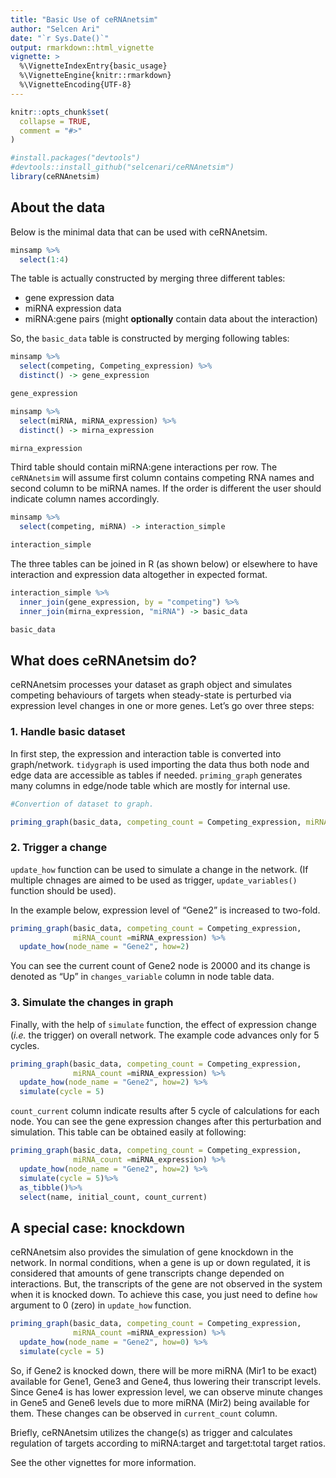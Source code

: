 ```yaml
---
title: "Basic Use of ceRNAnetsim"
author: "Selcen Ari"
date: "`r Sys.Date()`"
output: rmarkdown::html_vignette
vignette: >
  %\VignetteIndexEntry{basic_usage}
  %\VignetteEngine{knitr::rmarkdown}
  %\VignetteEncoding{UTF-8}
---
```


```r
knitr::opts_chunk$set(
  collapse = TRUE,
  comment = "#>"
)
```

```r
#install.packages("devtools")
#devtools::install_github("selcenari/ceRNAnetsim")
library(ceRNAnetsim)
```

## About the data

Below is the minimal data that can be used with ceRNAnetsim.

```r
minsamp %>% 
  select(1:4)
```


The table is actually constructed by merging three different tables:

* gene expression data
* miRNA expression data
* miRNA:gene pairs (might **optionally** contain data about the interaction)

So, the `basic_data` table is constructed by merging following tables:

```r
minsamp %>% 
  select(competing, Competing_expression) %>% 
  distinct() -> gene_expression
```

```r
gene_expression
```

```r
minsamp %>% 
  select(miRNA, miRNA_expression) %>% 
  distinct() -> mirna_expression
```

```r
mirna_expression
```

Third table should contain miRNA:gene interactions per row. The `ceRNAnetsim` will assume first column contains competing RNA names and second column to be miRNA names. If the order is different the user should indicate column names accordingly. 

```r
minsamp %>% 
  select(competing, miRNA) -> interaction_simple
```


```r
interaction_simple
```

The three tables can be joined in R (as shown below) or elsewhere to have interaction and expression data altogether in expected format.

```r
interaction_simple %>%
  inner_join(gene_expression, by = "competing") %>%
  inner_join(mirna_expression, "miRNA") -> basic_data

basic_data
```



## What does ceRNAnetsim do?

ceRNAnetsim processes your dataset as graph object and simulates competing behaviours of targets when steady-state is perturbed via expression level changes in one or more genes. Let's go over three steps:

### 1. Handle basic dataset

In first step, the expression and interaction table is converted into graph/network. `tidygraph` is used importing the data thus both node and edge data are accessible as tables if needed. `priming_graph` generates many columns in edge/node table which are mostly for internal use.

```r
#Convertion of dataset to graph.

priming_graph(basic_data, competing_count = Competing_expression, miRNA_count =miRNA_expression)
```

### 2. Trigger a change

`update_how` function can be used to simulate a change in the network. (If multiple chnages are aimed to be used as trigger, `update_variables()` function should be used).

In the example below, expression level of "Gene2" is increased to two-fold.


```r

priming_graph(basic_data, competing_count = Competing_expression, 
              miRNA_count =miRNA_expression) %>%
  update_how(node_name = "Gene2", how=2)

```

You can see the current count of Gene2 node is 20000 and its change is denoted as "Up" in `changes_variable` column in node table data.

### 3. Simulate the changes in graph

Finally, with the help of `simulate` function, the effect of expression change (*i.e.* the trigger) on overall network. The example code advances only for 5 cycles.

```r

priming_graph(basic_data, competing_count = Competing_expression, 
              miRNA_count =miRNA_expression) %>%
  update_how(node_name = "Gene2", how=2) %>%
  simulate(cycle = 5)

```

`count_current`  column indicate results after 5 cycle of calculations for each node. You can see the gene expression changes after this perturbation and simulation. This table can be obtained easily at following:

```r
priming_graph(basic_data, competing_count = Competing_expression, 
              miRNA_count =miRNA_expression) %>%
  update_how(node_name = "Gene2", how=2) %>%
  simulate(cycle = 5)%>%
  as_tibble()%>%
  select(name, initial_count, count_current)
```


## A special case: knockdown

ceRNAnetsim also provides the simulation of gene knockdown in the network. In normal conditions, when a gene is up or down regulated, it is considered that amounts of gene transcripts change depended on interactions. But, the transcripts of the gene are not observed in the system when it is knocked down. To achieve this case, you just need to define `how` argument to 0 (zero) in `update_how` function.

```r

priming_graph(basic_data, competing_count = Competing_expression, 
              miRNA_count =miRNA_expression) %>%
  update_how(node_name = "Gene2", how=0) %>%
  simulate(cycle = 5)

```

So, if Gene2 is knocked down, there will be more miRNA (Mir1 to be exact) available for Gene1, Gene3 and Gene4, thus lowering their transcript levels. Since Gene4 is has lower expression level, we can observe minute changes in Gene5 and Gene6 levels due to more miRNA (Mir2) being available for them. These changes can be observed in `current_count` column.

Briefly, ceRNAnetsim utilizes the change(s) as trigger and calculates regulation of targets according to miRNA:target and target:total target ratios. 

See the other vignettes for more information.

